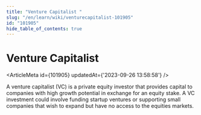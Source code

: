 ```yaml
---
title: "Venture Capitalist "
slug: "/en/learn/wiki/venturecapitalist-101905"
id: "101905"
hide_table_of_contents: true
---
```



# Venture Capitalist 

<ArticleMeta id={101905} updatedAt={'2023-09-26 13:58:58'} />
<div className='border-solid border-b border-t-0 my-4 border-[var(--ifm-color-gray-300)]' />

A venture capitalist (VC) is a private equity investor that provides capital to companies with high growth potential in exchange for an equity stake. A VC investment could involve funding startup ventures or supporting small companies that wish to expand but have no access to the equities markets.
